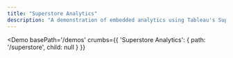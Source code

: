 ```yaml
---
title: "Superstore Analytics"
description: "A demonstration of embedded analytics using Tableau's Superstore dataset"
---
```



<Demo
  basePath='/demos'
  crumbs={{
    'Superstore Analytics': {
      path: '/superstore',
      child: null
    }
  }}
>
  <Home/>
</Demo>
